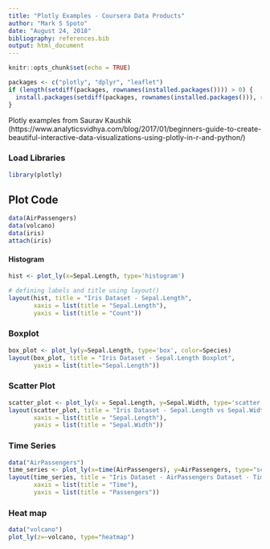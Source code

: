 ```yaml
---
title: "Plotly Examples - Coursera Data Products"
author: "Mark S Spoto"
date: "August 24, 2018"
bibliography: references.bib
output: html_document
---
```


```r
knitr::opts_chunk$set(echo = TRUE)
```

```r
packages <- c("plotly", "dplyr", "leaflet")
if (length(setdiff(packages, rownames(installed.packages()))) > 0) {
  install.packages(setdiff(packages, rownames(installed.packages())), repos = "http://cran.us.r-project.org")  
}
```

Plotly examples from Saurav Kaushik (https://www.analyticsvidhya.com/blog/2017/01/beginners-guide-to-create-beautiful-interactive-data-visualizations-using-plotly-in-r-and-python/)

### Load Libraries
```r
library(plotly)
```

## Plot Code
```r
data(AirPassengers)
data(volcano)
data(iris)
attach(iris)
```

#### Histogram
```r
hist <- plot_ly(x=Sepal.Length, type='histogram')

# defining labels and title using layout()
layout(hist, title = "Iris Dataset - Sepal.Length",
       xaxis = list(title = "Sepal.Length"),
       yaxis = list(title = "Count"))
```

### Boxplot
```r
box_plot <- plot_ly(y=Sepal.Length, type='box', color=Species)
layout(box_plot, title = "Iris Dataset - Sepal.Length Boxplot",
       yaxis = list(title="Sepal.Length"))
```

### Scatter Plot
```r
scatter_plot <- plot_ly(x = Sepal.Length, y=Sepal.Width, type='scatter', mode='markers', color=Species)
layout(scatter_plot, title = "Iris Dataset - Sepal.Length vs Sepal.Width",
       xaxis = list(title = "Sepal.Length"),
       yaxis = list(title = "Sepal.Width"))
```

### Time Series
```r
data("AirPassengers")
time_series <- plot_ly(x=time(AirPassengers), y=AirPassengers, type="scatter", mode="lines")
layout(time_series, title = "Iris Dataset - AirPassengers Dataset - Time Series Plot",
       xaxis = list(title = "Time"),
       yaxis = list(title = "Passengers"))
```

### Heat map
```r
data("volcano")
plot_ly(z=~volcano, type="heatmap")
```
